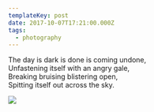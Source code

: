 ```yaml
---
templateKey: post
date: 2017-10-07T17:21:00.000Z
tags:
  - photography
---
```

The day is dark is done is coming undone,<br/>
Unfastening itself with an angry gale,<br/>
Breaking bruising blistering open,<br/>
Spitting itself out across the sky.

![](../../assets/photos/20171007-IMG_4431.jpg)

